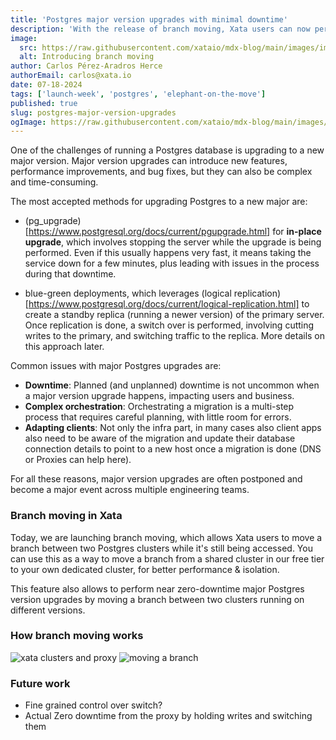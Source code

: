 ```yaml
---
title: 'Postgres major version upgrades with minimal downtime'
description: 'With the release of branch moving, Xata users can now perform postgres major version upgrades with minimal downtime. This article explains how the feature was implemented'
image:
  src: https://raw.githubusercontent.com/xataio/mdx-blog/main/images/images/postgresql-dedicated-clusters-beta/dedicated-clusters.jpg
  alt: Introducing branch moving
author: Carlos Pérez-Aradros Herce
authorEmail: carlos@xata.io
date: 07-18-2024
tags: ['launch-week', 'postgres', 'elephant-on-the-move']
published: true
slug: postgres-major-version-upgrades
ogImage: https://raw.githubusercontent.com/xataio/mdx-blog/main/images/images/postgresql-dedicated-clusters-beta/dedicated-clusters.jpg
---
```


One of the challenges of running a Postgres database is upgrading to a new major version. Major version
upgrades can introduce new features, performance improvements, and bug fixes, but they can also be complex
and time-consuming.

The most accepted methods for upgrading Postgres to a new major are:

- (pg_upgrade)[https://www.postgresql.org/docs/current/pgupgrade.html] for **in-place upgrade**, which involves stopping the server while
  the upgrade is being performed. Even if this usually happens very fast, it means taking the service down for a few minutes, plus leading
  with issues in the process during that downtime.

- blue-green deployments, which leverages (logical replication)[https://www.postgresql.org/docs/current/logical-replication.html] to create
  a standby replica (running a newer version) of the primary server. Once replication is done, a switch over is performed, involving
  cutting writes to the primary, and switching traffic to the replica. More details on this approach later.

Common issues with major Postgres upgrades are:

- **Downtime**: Planned (and unplanned) downtime is not uncommon when a major version upgrade happens, impacting users and business.
- **Complex orchestration**: Orchestrating a migration is a multi-step process that requires careful planning, with little room
  for errors.
- **Adapting clients**: Not only the infra part, in many cases also client apps also need to be aware of the migration and update their
  database connection details to point to a new host once a migration is done (DNS or Proxies can help here).

For all these reasons, major version upgrades are often postponed and become a major event across multiple engineering teams.

### Branch moving in Xata

Today, we are launching branch moving, which allows Xata users to move a branch between two Postgres clusters while it's still being
accessed. You can use this as a way to move a branch from a shared cluster in our free tier to your own dedicated cluster, for better
performance & isolation.

This feature also allows to perform near zero-downtime major Postgres version upgrades by moving a branch between two clusters running
on different versions.

### How branch moving works

![xata clusters and proxy](/images/branch-moving-arch.png)
![moving a branch](/images/branch-moving-process.png)

### Future work

- Fine grained control over switch?
- Actual Zero downtime from the proxy by holding writes and switching them
